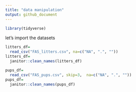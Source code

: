 ```yaml
---
title: "data manipulation"
output: github_document
---
```


```r
library(tidyverse)
```

let's import the datasets

```r
litters_df=
  read_csv("FAS_litters.csv", na=c("NA", ".", ""))
litters_df=
  janitor::clean_names(litters_df)

pups_df=
  read_csv("FAS_pups.csv", skip=3,  na=c("NA", ".", ""))
pups_df=
  janitor::clean_names(pups_df)
```













